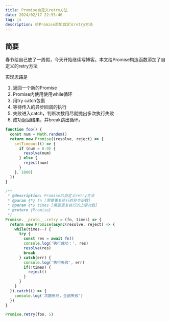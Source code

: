 ```yaml
---
title: Promise自定义retry方法
date: 2024/02/17 22:55:46
tag: js
description: 给Promise添加自定义retry方法
---
```


## 简要
春节给自己放了一周假，今天开始继续写博客。本文给Promise构造函数添加了自定义的retry方法

实现思路是
1. 返回一个新的Promise
2. Promise内使用使用while循环
3. 用try catch包裹
4. 等待传入的异步回调的执行
5. 失败进入catch，判断次数用尽就抛出多次执行失败
6. 成功返回结果，并break跳出循环。


```js showLineNumbers {22,27,20}
function foo() {
  const num = Math.random()
  return new Promise((resolve, reject) => {
    setTimeout(() => {
      if (num > 0.9) {
        resolve(num)
      } else {
        reject(num)
      }
    }, 1000)
  })
}

/**
 * @description: Promise的自定义retry方法
 * @param {*} fn [需要重复执行的异步函数]
 * @param {*} times [需要重复执行的上限次数]
 * @return {Promise}
 */
Promise.__proto__.retry = (fn, times) => {
  return new Promise(async(resolve, reject) => {
    while(times--) {
      try {
        const res = await fn()
        console.log('执行成功：', res)
        resolve(res)
        break
      } catch(err) {
        console.log('执行失败', err)
        if(!times) {
          reject()
        }
      }
    }
  }).catch(() => {
    console.log('次数用尽，全部失败')
  })
}

Promise.retry(foo, 5)
```
